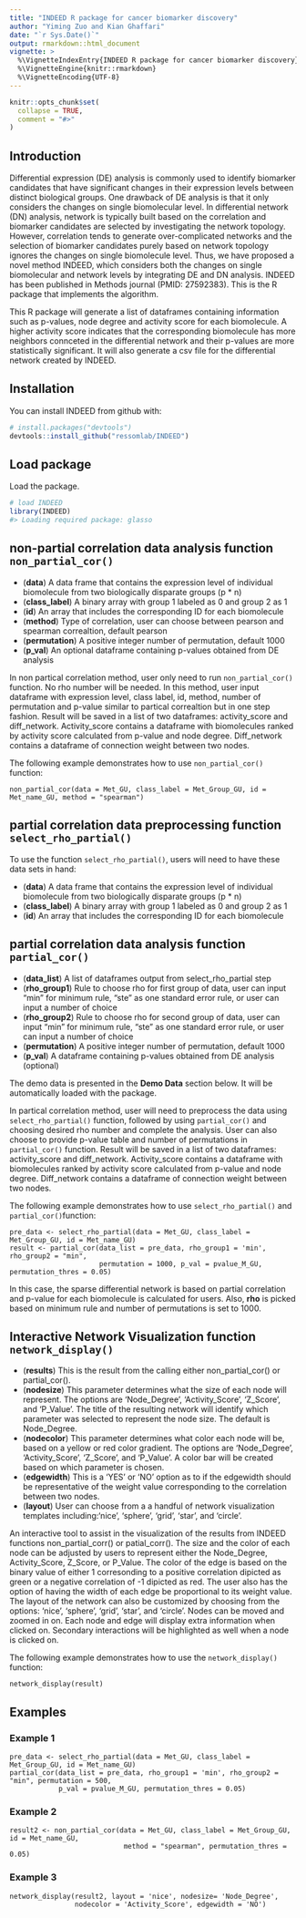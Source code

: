 ```yaml
---
title: "INDEED R package for cancer biomarker discovery"
author: "Yiming Zuo and Kian Ghaffari"
date: "`r Sys.Date()`"
output: rmarkdown::html_document
vignette: >
  %\VignetteIndexEntry{INDEED R package for cancer biomarker discovery}
  %\VignetteEngine{knitr::rmarkdown}
  %\VignetteEncoding{UTF-8}
---
```


```r
knitr::opts_chunk$set(
  collapse = TRUE,
  comment = "#>"
)
```


## Introduction
Differential expression (DE) analysis is commonly used to identify biomarker candidates that have significant changes in their expression levels between distinct biological groups. One drawback of DE analysis is that it only considers the changes on single biomolecular level. In differential network (DN) analysis, network is typically built based on the correlation and biomarker candidates are selected by investigating the network topology. However, correlation tends to generate over-complicated networks and the selection of biomarker candidates purely based on network topology ignores the changes on single biomolecule level. Thus, we have proposed a novel method INDEED, which considers both the changes on single biomolecular and network levels by integrating DE and DN analysis. INDEED has been published in Methods journal (PMID: 27592383). This is the R package that implements the algorithm.

This R package will generate a list of dataframes containing information such as p-values, node degree and activity score for each biomolecule. A higher activity score indicates that the corresponding biomolecule has more neighbors connceted in the differential network and their p-values are more statistically significant. It will also generate a csv file for the differential network created by INDEED.


## Installation

You can install INDEED from github with:

``` r
# install.packages("devtools")
devtools::install_github("ressomlab/INDEED")
```


## Load package

Load the package.

``` r
# load INDEED
library(INDEED)
#> Loading required package: glasso
```


## non-partial correlation data analysis function `non_partial_cor()`

- (**data**) A data frame that contains the expression level of individual biomolecule from two biologically disparate groups (p * n)
- (**class_label**) A binary array with group 1 labeled as 0 and  group 2 as 1
- (**id**) An array that includes the corresponding ID for each biomolecule
- (**method**) Type of correlation, user can choose between pearson and spearman correaltion, default pearson
- (**permutation**) A positive integer number of permutation, default 1000
- (**p_val**) An optional dataframe containing p-values obtained from DE analysis

In non partical correlation method, user only need to run `non_partial_cor()` function. No rho number will be needed. In this method, user input dataframe with expression level, class label, id, method, number of permutation and p-value similar to partical correaltion but in one step fashion. Result will be saved in a list of two dataframes: activity_score and diff_network. Activity_score contains a dataframe with biomolecules ranked by activity score calculated from p-value and node degree. Diff_network contains a dataframe of connection weight between two nodes.

The following example demonstrates how to use `non_partial_cor()` function:

```
non_partial_cor(data = Met_GU, class_label = Met_Group_GU, id = Met_name_GU, method = "spearman")
```


## partial correlation data preprocessing function `select_rho_partial()`
To use the function `select_rho_partial()`, users will need to have these data sets in hand:

- (**data**) A data frame that contains the expression level of individual biomolecule from two biologically disparate groups (p * n)
- (**class_label**) A binary array with group 1 labeled as 0 and  group 2 as 1
- (**id**) An array that includes the corresponding ID for each biomolecule


## partial correlation data analysis function `partial_cor()`
- (**data_list**) A list of dataframes output from select_rho_partial step
- (**rho_group1**) Rule to choose rho for first group of data, user can input "min" for minimum rule, "ste" as one standard error rule, or user can input a number of choice
- (**rho_group2**) Rule to choose rho for second group of data, user can input "min" for minimum rule, "ste" as one standard error rule, or user can input a number of choice
- (**permutation**) A positive integer number of permutation, default 1000
- (**p_val**) A dataframe containing p-values obtained from DE analysis (optional)

The demo data is presented in the **Demo Data** section below. It will be automatically loaded with the package.

In partical correlation method, user will need to preprocess the data using `select_rho_partial()` function, followed by using `partial_cor()` and choosing desired rho number and complete the analysis. User can also choose to provide p-value table and number of permutations in `partial_cor()` function. Result will be saved in a list of two dataframes: activity_score and diff_network. Activity_score contains a dataframe with biomolecules ranked by activity score calculated from p-value and node degree. Diff_network contains a dataframe of connection weight between two nodes.

The following example demonstrates how to use `select_rho_partial()` and `partial_cor()`function:

```
pre_data <- select_rho_partial(data = Met_GU, class_label = Met_Group_GU, id = Met_name_GU)
result <- partial_cor(data_list = pre_data, rho_group1 = 'min', rho_group2 = "min", 
                      permutation = 1000, p_val = pvalue_M_GU, permutation_thres = 0.05)
```

In this case, the sparse differential network is based on partial correlation and p-value for each biomolecule is calculated for users. Also, **rho** is picked based on minimum rule and number of permutations is set to 1000.


## Interactive Network Visualization function `network_display()`

- (**results**) This is the result from the calling either non_partial_cor() or partial_cor().
- (**nodesize**) This parameter determines what the size of each node will represent. The options are 'Node_Degree', 'Activity_Score', 'Z_Score', and 'P_Value'. The title of the resulting network will identify which parameter was selected to represent the node size. The default is Node_Degree.
- (**nodecolor**) This parameter determines what color each node will be, based on a yellow or red color gradient. The options are 'Node_Degree', 'Activity_Score', 'Z_Score', and 'P_Value'. A color bar will be created based on which parameter is chosen.
- (**edgewidth**) This is a 'YES' or 'NO' option as to if the edgewidth should be representative of the weight value corresponding to the correlation between two nodes.
- (**layout**) User can choose from a a handful of network visualization templates including:'nice', 'sphere', 'grid', 'star', and 'circle'.

An interactive tool to assist in the visualization of the results from INDEED functions non_partial_corr() or patial_corr(). The size and the color of each node can be adjusted by users to represent either the Node_Degree, Activity_Score, Z_Score, or P_Value. The color of the edge is based on the binary value of either 1 corresonding to a positive correlation dipicted as green or a negative correlation of -1 dipicted as red. The user also has the option of having the width of each edge be proportional to its weight value. The layout of the network can also be customized by choosing from the options: 'nice', 'sphere', 'grid', 'star', and 'circle'. Nodes can be moved and zoomed in on. Each node and edge will display extra information when clicked on. Secondary interactions will be highlighted as well when a node is clicked on. 

The following example demonstrates how to use the `network_display()` function:

```
network_display(result)
```

## Examples

### Example 1
```
pre_data <- select_rho_partial(data = Met_GU, class_label = Met_Group_GU, id = Met_name_GU)
partial_cor(data_list = pre_data, rho_group1 = 'min', rho_group2 = "min", permutation = 500, 
            p_val = pvalue_M_GU, permutation_thres = 0.05)
```

### Example 2
```
result2 <- non_partial_cor(data = Met_GU, class_label = Met_Group_GU, id = Met_name_GU, 
                            method = "spearman", permutation_thres = 0.05)
```

### Example 3
```
network_display(result2, layout = 'nice', nodesize= 'Node_Degree', 
                nodecolor = 'Activity_Score', edgewidth = 'NO')
```